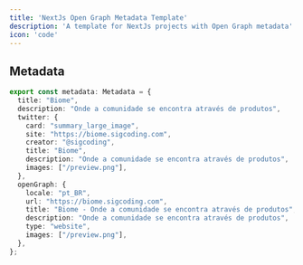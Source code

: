 ```yaml
---
title: 'NextJs Open Graph Metadata Template'
description: 'A template for NextJs projects with Open Graph metadata'
icon: 'code'
---
```



## Metadata

```ts index.ts
export const metadata: Metadata = {
  title: "Biome",
  description: "Onde a comunidade se encontra através de produtos",
  twitter: {
    card: "summary_large_image",
    site: "https://biome.sigcoding.com",
    creator: "@sigcoding",
    title: "Biome",
    description: "Onde a comunidade se encontra através de produtos",
    images: ["/preview.png"],
  },
  openGraph: {
    locale: "pt_BR",
    url: "https://biome.sigcoding.com",
    title: "Biome - Onde a comunidade se encontra através de produtos",
    description: "Onde a comunidade se encontra através de produtos",
    type: "website",
    images: ["/preview.png"],
  },
};
```
